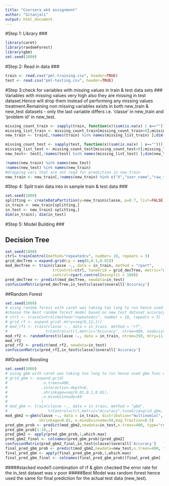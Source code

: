 ---
title: "Coursera wk4 assignment"
author: "Gitanjali"
output: html_document
---

#Step 1: Library
###
```{r library&seed}
library(caret)
library(randomForest)
library(gbm)
set.seed(1000)
```

#Step 2: Read in data
###
```{r dataRead}
train <- read.csv("pml-training.csv", header=TRUE)
test <- read.csv("pml-testing.csv", header=TRUE)

```

#Step 3:check for variables with missing values in train & test data sets
###
Variables with missing values very high also they are missing in test dataset.Hence will drop them
instead of performing any missing values treatment.Remaining non missing variables exists in both new_train & new_test datasets - only the last variable differs i.e. 'classe' in new_train and 'problem id' in new_test.
```{r missingVars}
missing_count_train <- sapply(train, function(x)(sum(is.na(x) | x=="")));missing_count_train;
missing_list_train <- missing_count_train[missing_count_train>0];missing_list_train
new_train <- train[,!names(train) %in% names(missing_list_train) ];dim(new_train)

missing_count_test <- sapply(test, function(x)(sum(is.na(x) | x=="")));missing_count_test;
missing_list_test <- missing_count_test[missing_count_test>0];missing_list_test
new_test<- test[,!names(test) %in% names(missing_list_test) ];dim(new_test)

!names(new_train) %in% names(new_test)
!names(new_test) %in% names(new_train)
#dropping vars that are not reqd for prediction in new_train
new_train <- new_train[,!names(new_train) %in% c("X","user_name","raw_timestamp_part_1","raw_timestamp_part_2","cvtd_timestamp","new_window","num_window")]

```


#Step 4: Split train data into in sample train & test data
###
```{r splitTrain&Test}
set.seed(1000)
splitting <- createDataPartition(y=new_train$classe, p=0.7, list=FALSE)
in_train <- new_train[splitting,]
in_test <- new_train[-splitting,]
dim(in_train); dim(in_test)
```

#Step 5: Model Building
###

## Decision Tree
```{r modelDecisionTree}

set.seed(1000)
ctrl= trainControl(method="repeatedcv", number= 10, repeats = 3)
grid_decTree = expand.grid(cp = seq(0,0.1,0.01))
mod_decTree <- train(classe ~., data = in_train, method = "rpart",
                     trControl=ctrl, tuneGrid = grid_decTree, metric="Accuracy",
                     control=rpart.control(minsplit = 100))
pred_decTree <- predict(mod_decTree, newdata=in_test)
confusionMatrix(pred_decTree,in_test$classe)$overall['Accuracy']
```

##Random Forest
```{r modelRandomForest}
set.seed(1000)
# using random forest with caret was taking too long to run hence used randomForest func directly, tried diff   values for its parameters 
#choose the best random forest model based on new_test dataset accuracy and OOB error rate
# ctrl <- trainControl(method="repeatedcv", number = 10, repeats = 3)
# grid_rf <- expand.grid(.mtry=seq(6,12,1))
# mod_rf1 <- train(classe ~., data = in_train, method = "rf",
#                 trControl=ctrl,metric="Accuracy", ntree=400, nodesize=50, tuneGrid=grid_rf)
mod_rf2 <- randomForest(classe ~., data = in_train, ntree=350, mtry=11, nodesize=50)
mod_rf2
pred_rf2 <- predict(mod_rf2, newdata=in_test)
confusionMatrix(pred_rf2,in_test$classe)$overall['Accuracy']
```

##Gradient Boosting
```{r gbm}
set.seed(1000)
# using gbm with caret was taking too long to run hence used gbm func directly with diff values for its parameters
# grid_gbm <- expand.grid(
#               .n.trees=400,
#               .interaction.depth=6,
#               .shrinkage=seq(0.01,0.1,0.01),
#               .n.minobsinnode=50
#               )
# mod_gbm <- train(classe ~., data = in_train, method = "gbm",
#                  trControl=ctrl,metric="Accuracy",tuneGrid=grid_gbm, bag.fraction=0.5, verbose=FALSE)
mod_gbm2 <-gbm(classe ~., data = in_train, distribution="multinomial", n.trees=400, interaction.depth=6, 
               shrinkage=0.01, n.minobsinnode=50,bag.fraction=0.5)
pred_gbm_prob <- predict(mod_gbm2,newdata=in_test,n.trees=400, type="response")
pred_gbm_prob[1:10,,]
pred_gbm2 <- apply(pred_gbm_prob,1,which.max)
pred_gbm2_final <- colnames(pred_gbm_prob)[pred_gbm2]
confusionMatrix(pred_gbm2_final,in_test$classe)$overall['Accuracy']
final_pred_gbm_prob <- predict(mod_gbm2,newdata=new_test,n.trees=400, type="response")
final_pred_gbm <- apply(final_pred_gbm_prob,1,which.max)
final_pred_gbm_final <- colnames(final_pred_gbm_prob)[final_pred_gbm]

```

#####stacked model1 combination of rf & gbm checked the error rate for the in_test dataset was v poor
#####Best Model was random forest hence used the same for final prediction for the actual test data (new_test).



